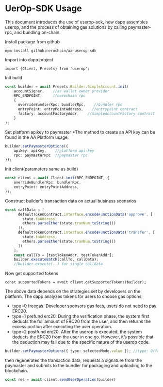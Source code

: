 # UerOp-SDK Usage

This document introduces the use of userop-sdk, how dapp assembles userop, and the process of obtaining gas solutions by calling paymaster-rpc, and bundling on-chain.

Install package from github
```
npm install github:nerochain/aa-userop-sdk
```
Import into dapp project

```
import {Client, Presets} from 'userop';
```

Init build
```typescript
const builder = await Presets.Builder.SimpleAccount.init(
    accountSigner,    //aa wallet owner provider
    RPC_ENDPOINT,     //nerochain rpc
    {
      overrideBundlerRpc: bundlerRpc,    //bundler rpc
      entryPoint: entryPointAddress,    //entrypoint contract
      factory: accountFactoryAddr,    //SimpleAccountFactory contract
    }
);
```

Set platform apikey to paymaster
*The method to create an API key can be found in the AA Platform usage.
```typescript
builder.setPaymasterOptions({
    apikey: apiKey,    //platform api-key
    rpc: payMasterRpc  //paymaster rpc
});
```

Init client(parameters same as build)

```typescript
const client = await Client.init(RPC_ENDPOINT, {
    overrideBundlerRpc: bundlerRpc,
    entryPoint: entryPointAddress,
});
```

Construct builder's transaction data on actual business scenarios

```typescript
const callData = [
      defaultTokenContract.interface.encodeFunctionData('approve', [
        state.toAddress,
        ethers.parseEther(state.tranNum.toString())
      ]),
      defaultTokenContract.interface.encodeFunctionData('transfer', [
        state.toAddress,
        ethers.parseEther(state.tranNum.toString())
      ])
    ];
    const callTo = [testTokenAddr, testTokenAddr];
    builder.executeBatch(callTo, callData);
    //builder.execute(..) for single calldata
```

Now get supported tokens

```
const supportedTokens = await client.getSupportedTokens(builder);
```
The above data depends on the strategies set by developers on the platform. The dapp analyzes tokens for users to choose gas options:

* type=0 freegas. Developer sponsors gas fees, users do not need to pay ERC20.
* type=1 prefund erc20. During the verification phase, the system first deducts the full amount of ERC20 from the user, and then returns the excess portion after executing the user operation.
* type=2 postfund erc20. After the userop is executed, the system deducts the ERC20 from the user in one go. However, it’s possible that the deduction may fail due to the specific nature of the userop code.

```typescript
builder.setPaymasterOptions({ type: selectedMode.value }); //type: 0/free 1/prepay 2/postpay
```
then regenerates the transaction data, requests a signature from the paymaster and submits to the bundler for packaging and uploading to the blockchain.

```typescript
const res = await client.sendUserOperation(builder)
```

